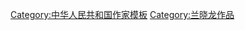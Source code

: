 {{Navbox
|name    = 兰晓龙作品
|title   = [[兰晓龙]]作品
|group1  = 话剧
|list1   = {{nowrap|《[[爱尔纳·突击]]》（2002）}} 
|group2  = 电视剧
|list2   = {{nowrap|《[[士兵突击]]》（2006）·}}{{nowrap|《[[我的团长我的团]]》（2009）·}}{{nowrap|《[[生死线 (电视剧)|生死线]]》（2009）}}  
}}
<noinclude>
[[Category:中华人民共和国作家模板]]
[[Category:兰晓龙作品]]
</noinclude>